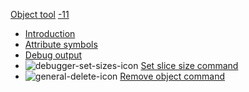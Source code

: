 [[Property:title|Object tool]]
[[Property:weight|-11]]
*  [[Objects tool: Introduction|Introduction]]  
*  [[Attribute symbols|Attribute symbols]]  
*  [[Debug output|Debug output]]  
*   [[Image:debugger-set-sizes-icon]]  [[Set slice size command|Set slice size command]]  
*   [[Image:general-delete-icon]]  [[Remove object command|Remove object command]]  




